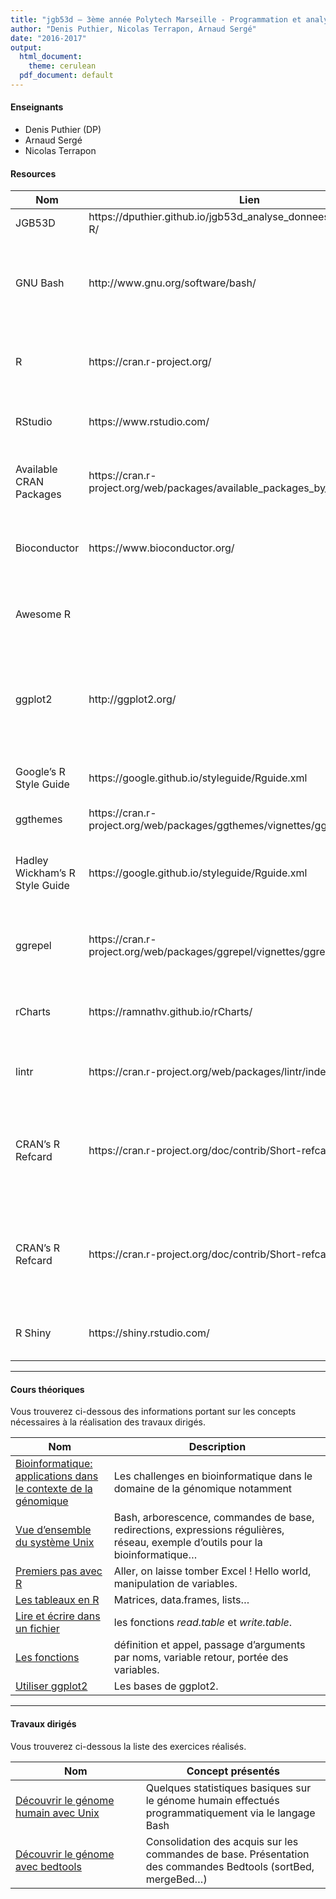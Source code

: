 ```yaml
---
title: "jgb53d — 3ème année Polytech Marseille - Programmation et analyse de données"
author: "Denis Puthier, Nicolas Terrapon, Arnaud Sergé"
date: "2016-2017"
output:
  html_document:
    theme: cerulean
  pdf_document: default
---
```


#### Enseignants

- Denis Puthier (DP)
- Arnaud Sergé
- Nicolas Terrapon

#### Resources

| Nom | Lien | Description
-----|--------------------------------|--------------------------------------------------------------------------------------------------------
| JGB53D  | https://dputhier.github.io/jgb53d_analyse_donnees_et_prog_github-R/ |	Site du cours 
| GNU Bash	| http://www.gnu.org/software/bash/	| Un interpréteur de commandes installé par défaut sur la pluspart des environnements Linux.
| R	| https://cran.r-project.org/	| *The Comprehensive R Archive Network*. Pour télécharger R. 
| RStudio	| https://www.rstudio.com/	| Une interface conviviale pour travailler avec R.
| Available CRAN Packages |https://cran.r-project.org/web/packages/available_packages_by_name.html | La liste de toutes les librairies disponibles via le CRAN.
| Bioconductor |https://www.bioconductor.org/ |Le site du projet *Bioconductor*. Des librairies R dédiées aux biologistes.
| Awesome R | | Une liste de librairies d'intérêt organisée par thèmes.
| ggplot2 |http://ggplot2.org/| Une librairie graphique qui permet de concevoir un diagramme comme une succession de couches.
| Google's R Style Guide	| https://google.github.io/styleguide/Rguide.xml	| Un guide concis pour les règles d'écriture en R
|ggthemes| https://cran.r-project.org/web/packages/ggthemes/vignettes/ggthemes.html | Des thèmes pour ggplot2.
| Hadley Wickham's R Style Guide	| https://google.github.io/styleguide/Rguide.xml	| Un guide concis pour les règles d'écriture en R par Hadley Wickham.
|ggrepel| https://cran.r-project.org/web/packages/ggrepel/vignettes/ggrepel.html| Annotation simple et élégante de vos nuages de points.
|rCharts|https://ramnathv.github.io/rCharts/| Créer des diagrammes interactifs en quelques commandes.
| lintr | https://cran.r-project.org/web/packages/lintr/index.html | Pour analyser votre code et tester sa conformité.
| CRAN's R Refcard | https://cran.r-project.org/doc/contrib/Short-refcard.pdf | Une antisèche (en informatique, on utilise généralement le terme anglais *cheatsheet* ou *refcard*).
| CRAN's R Refcard | https://cran.r-project.org/doc/contrib/Short-refcard.pdf | Une antisèche (en informatique, on utilise généralement le terme anglais *cheatsheet* ou *refcard*).
|R Shiny| https://shiny.rstudio.com/ | Transformer une analyse en site web interactif.


-------------------------------------------------------

#### Cours théoriques

Vous trouverez ci-dessous des  informations portant sur les concepts nécessaires à la réalisation des travaux dirigés.


| Nom | Description 
|-----|-----------
|[Bioinformatique: applications dans le contexte de la génomique](theorical/Bioinformatique.pdf)  | Les challenges en bioinformatique dans le domaine de la génomique notamment
| [Vue d'ensemble du système Unix](theorical/bash/unix_course_dp.pdf)| Bash, arborescence, commandes de base, redirections, expressions régulières, réseau, exemple d'outils pour la bioinformatique... 
| [Premiers pas avec R]() | Aller, on laisse tomber Excel ! Hello world, manipulation de variables. 
| [Les tableaux en R]() | Matrices, data.frames, lists...
| [Lire et écrire dans un fichier]() | les fonctions *read.table* et *write.table*.
| [Les fonctions]()  | définition et appel, passage d'arguments par noms, variable retour, portée des variables.
| [Utiliser ggplot2]()  | Les bases de ggplot2.

-------------------------------------------------------

#### Travaux dirigés

Vous trouverez ci-dessous la liste des exercices réalisés.

| Nom |  Concept présentés
|-------|----------
| [Découvrir le génome humain avec Unix](practicals/01-02_human_genome/human_genome.html) | Quelques statistiques basiques sur le génome humain effectués programmatiquement via le langage Bash
| [Découvrir le génome avec bedtools](practicals/03_bedtools/index.html) | Consolidation des acquis sur les commandes de base. Présentation des commandes Bedtools (sortBed, mergeBed...)

